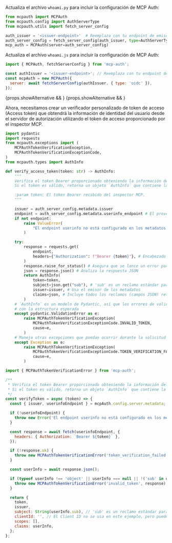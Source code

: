 

<Tabs groupId="sdk">

<TabItem value="python" label="Python">

Actualiza el archivo `whoami.py` para incluir la configuración de MCP Auth:

```python
from mcpauth import MCPAuth
from mcpauth.config import AuthServerType
from mcpauth.utils import fetch_server_config

auth_issuer = '<issuer-endpoint>'  # Reemplaza con tu endpoint de emisor
auth_server_config = fetch_server_config(auth_issuer, type=AuthServerType.OIDC)
mcp_auth = MCPAuth(server=auth_server_config)
```

</TabItem>
<TabItem value="node" label="Node.js">

Actualiza el archivo `whoami.js` para incluir la configuración de MCP Auth:

```js
import { MCPAuth, fetchServerConfig } from 'mcp-auth';

const authIssuer = '<issuer-endpoint>'; // Reemplaza con tu endpoint de emisor
const mcpAuth = new MCPAuth({
  server: await fetchServerConfig(authIssuer, { type: 'oidc' }),
});
```

</TabItem>
</Tabs>

{props.showAlternative && <MalformedMetadataTranspilation />}
{props.showAlternative && <ManualMetadataFetching oidc />}

Ahora, necesitamos crear un verificador personalizado de token de acceso (Access token) que obtendrá la información de identidad del usuario desde el servidor de autorización utilizando el token de acceso proporcionado por el inspector MCP.

<Tabs groupId="sdk">
<TabItem value="python" label="Python">

```python
import pydantic
import requests
from mcpauth.exceptions import (
    MCPAuthTokenVerificationException,
    MCPAuthTokenVerificationExceptionCode,
)
from mcpauth.types import AuthInfo

def verify_access_token(token: str) -> AuthInfo:
    """
    Verifica el token Bearer proporcionado obteniendo la información del usuario desde el servidor de autorización.
    Si el token es válido, retorna un objeto `AuthInfo` que contiene la información del usuario.

    :param token: El token Bearer recibido del inspector MCP.
    """

    issuer = auth_server_config.metadata.issuer
    endpoint = auth_server_config.metadata.userinfo_endpoint # El proveedor debe soportar el endpoint userinfo
    if not endpoint:
        raise ValueError(
            "El endpoint userinfo no está configurado en los metadatos del servidor de autenticación."
        )

    try:
        response = requests.get(
            endpoint,
            headers={"Authorization": f"Bearer {token}"}, # Encabezado estándar para token Bearer
        )
        response.raise_for_status() # Asegura que se lance un error para errores HTTP
        json = response.json() # Analiza la respuesta JSON
        return AuthInfo(
            token=token,
            subject=json.get("sub"), # 'sub' es un reclamo estándar para el sujeto (ID del usuario)
            issuer=issuer, # Usa el emisor de los metadatos
            claims=json, # Incluye todos los reclamos (campos JSON) retornados por el endpoint userinfo
        )
    # `AuthInfo` es un modelo de Pydantic, así que los errores de validación usualmente significan que la respuesta no coincide
    # con la estructura esperada
    except pydantic.ValidationError as e:
        raise MCPAuthTokenVerificationException(
            MCPAuthTokenVerificationExceptionCode.INVALID_TOKEN,
            cause=e,
        )
    # Maneja otras excepciones que puedan ocurrir durante la solicitud
    except Exception as e:
        raise MCPAuthTokenVerificationException(
            MCPAuthTokenVerificationExceptionCode.TOKEN_VERIFICATION_FAILED,
            cause=e,
        )
```

</TabItem>
<TabItem value="node" label="Node.js">

```js
import { MCPAuthTokenVerificationError } from 'mcp-auth';

/**
 * Verifica el token Bearer proporcionado obteniendo la información del usuario desde el servidor de autorización.
 * Si el token es válido, retorna un objeto `AuthInfo` que contiene la información del usuario.
 */
const verifyToken = async (token) => {
  const { issuer, userinfoEndpoint } = mcpAuth.config.server.metadata;

  if (!userinfoEndpoint) {
    throw new Error('El endpoint userinfo no está configurado en los metadatos del servidor');
  }

  const response = await fetch(userinfoEndpoint, {
    headers: { Authorization: `Bearer ${token}` },
  });

  if (!response.ok) {
    throw new MCPAuthTokenVerificationError('token_verification_failed', response);
  }

  const userInfo = await response.json();

  if (typeof userInfo !== 'object' || userInfo === null || !('sub' in userInfo)) {
    throw new MCPAuthTokenVerificationError('invalid_token', response);
  }

  return {
    token,
    issuer,
    subject: String(userInfo.sub), // 'sub' es un reclamo estándar para el sujeto (ID del usuario)
    clientId: '', // El Client ID no se usa en este ejemplo, pero puede establecerse si es necesario
    scopes: [],
    claims: userInfo,
  };
};
```

</TabItem>
</Tabs>